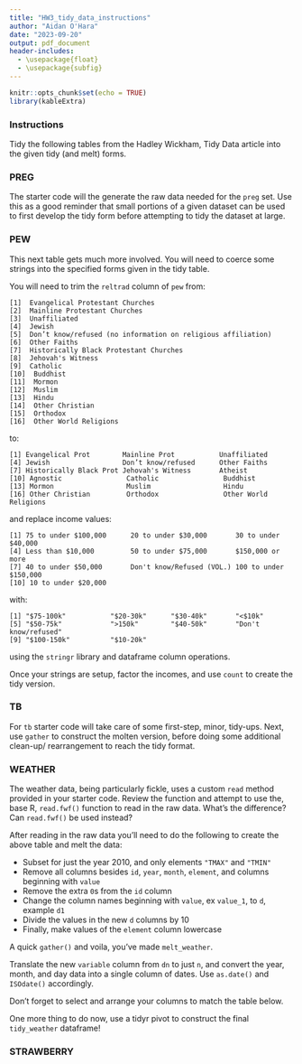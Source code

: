 ```yaml
---
title: "HW3_tidy_data_instructions"
author: "Aidan O'Hara"
date: "2023-09-20"
output: pdf_document
header-includes:
  - \usepackage{float}
  - \usepackage{subfig}
---
```


```r
knitr::opts_chunk$set(echo = TRUE)
library(kableExtra)
```

### Instructions

Tidy the following tables from the Hadley Wickham, Tidy Data article into the given tidy (and melt) forms.

### PREG

The starter code will the generate the raw data needed for the `preg` set. Use this as a good reminder that small portions of a given dataset can be used to first develop the tidy form before attempting to tidy the dataset at large.

```{=tex}
\begin{table}[H]
  \centering
  \input{data/preg-raw-1.tex}
  \caption{Typical presentation dataset.}
  \label{tbl:preg-raw-1}
\end{table}
```
```{=tex}
\begin{table}[H]
  \centering
  \input{data/preg-tidy.tex}
  \caption{The same data as in Table~\ref{tbl:preg-raw-1} but with variables in columns and observations in rows.}
  \label{tbl:preg-tidy}
\end{table}
```
\newpage

### PEW

This next table gets much more involved. You will need to coerce some strings into the specified forms given in the tidy table. 

```{=tex}
\begin{table}[H]
  \centering
  \input{data/pew-raw.tex}
  \caption{The first ten rows of data on income and religion from the Pew Forum. Three columns, \texttt{\$75-100k}, \texttt{\$100-150k} and \texttt{>150k}, have been omitted} 
  \label{tbl:pew-raw}
\end{table}
```
You will need to trim the `reltrad` column of `pew` from:

`[1]  Evangelical Protestant Churches`\
`[2]  Mainline Protestant Churches`\
`[3]  Unaffiliated`\
`[4]  Jewish`\
`[5]  Don’t know/refused (no information on religious affiliation)`\
`[6]  Other Faiths`\
`[7]  Historically Black Protestant Churches`\
`[8]  Jehovah's Witness`\
`[9]  Catholic`\
`[10]  Buddhist`\
`[11]  Mormon`\
`[12]  Muslim`\
`[13]  Hindu`\
`[14]  Other Christian`\
`[15]  Orthodox`\
`[16]  Other World Religions`\

to:

`[1] Evangelical Prot        Mainline Prot           Unaffiliated`\
`[4] Jewish                  Don’t know/refused      Other Faiths`\
`[7] Historically Black Prot Jehovah's Witness       Atheist`\
`[10] Agnostic                Catholic                Buddhist`\
`[13] Mormon                  Muslim                  Hindu`\
`[16] Other Christian         Orthodox                Other World Religions`\

and replace income values:

`[1] 75 to under $100,000      20 to under $30,000       30 to under $40,000`\
`[4] Less than $10,000         50 to under $75,000       $150,000 or more`\
`[7] 40 to under $50,000       Don't know/Refused (VOL.) 100 to under $150,000`\
`[10] 10 to under $20,000`\

with:

`[1] "$75-100k"           "$20-30k"      "$30-40k"       "<$10k"`\
`[5] "$50-75k"            ">150k"        "$40-50k"       "Don't know/refused"`\
`[9] "$100-150k"          "$10-20k"`\

using the `stringr` library and dataframe column operations.

Once your strings are setup, factor the incomes, and use `count` to create the tidy version.


```{=tex}
\begin{table}[H]
  \centering
  \input{data/pew-clean.tex}
  \caption{The first ten rows of the tidied Pew survey dataset on income and religion. The \texttt{column} has been renamed to \texttt{income}, and \texttt{value} to \texttt{freq}.}
  \label{tbl:pew-clean}
\end{table}
```
\newpage

### TB

For `tb` starter code will take care of some first-step, minor, tidy-ups. Next, use `gather` to construct the molten version, before doing some additional clean-up/ rearrangement to reach the tidy format.

```{=tex}
\begin{table}[H]
  \centering
  \input{data/tb-raw.tex}
  \caption{Original TB dataset. Corresponding to each `m' column for males, there is also an `f' column for females, \texttt{f1524}, \texttt{f2534} and so on. These are not shown to conserve space. Note the mixture of 0s and missing values (---). This is due to the data collection process and the distinction is important for this dataset.}
  \label{tbl:tb-raw}
\end{table}
```
```{=tex}
\begin{table}[H]
  \centering
  \subfloat[Molten data]{\label{tbl:tb-molten}\input{data/tb-clean-1.tex}}%
  \hspace{2em}%
  \subfloat[Tidy data]{\label{tbl:tb-tidy}\input{data/tb-clean-2.tex}}
  
  \caption{Tidying the TB dataset requires first melting, and then splitting the \texttt{column} column into two variables: \texttt{sex} and \texttt{age}.}
  \label{tbl:tb-clean}
\end{table}
```
\newpage

### WEATHER

The weather data, being particularly fickle, uses a custom `read`  method provided in your starter code. Review the function and attempt to use the, base R, `read.fwf()` function to read in the raw data. What's the difference? Can `read.fwf()` be used instead?


```{=tex}
\begin{table}[H]
  \centering
  \input{data/weather-raw.tex}
  \caption{Original weather dataset.  There is a column for each possible day in the month.  Columns \texttt{d9} to \texttt{d31} have been omitted to conserve space.}
  \label{tbl:weather-raw}
\end{table}
```

After reading in the raw data you'll need to do the following to create the above table and melt the data:

-   Subset for just the year 2010, and only elements `"TMAX"` and `"TMIN"` 
-   Remove all columns besides `id`, `year`, `month`, `element`, and columns beginning with `value` 
-   Remove the extra `0`s from the `id` column 
-   Change the column names beginning with `value`, ex `value_1`, to `d`, example `d1` 
-   Divide the values in the new `d` columns by 10 
-   Finally, make values of the `element` column lowercase

A quick `gather()` and voila, you've made `melt_weather`.

Translate the new `variable` column from `dn` to just `n`, and convert the year, month, and day data into a single column of dates.  Use `as.date()` and `ISOdate()` accordingly.

Don't forget to select and arrange your columns to match the table below.

One more thing to do now, use a tidyr pivot to construct the final `tidy_weather` dataframe!


```{=tex}
\begin{table}[H]
  \centering
  \subfloat[Molten data]{\label{tbl:weather-molten}\input{data/weather-clean-1.tex}}%
  \hspace{2em}%
  \subfloat[Tidy data]{\label{tbl:weather-tidy}\input{data/weather-clean-2.tex}}
  
  \caption{(a) Molten weather dataset. This is almost tidy, but instead of values, the \texttt{element} column contains names of variables. Missing values are dropped to conserve space. (b) Tidy weather dataset. Each row represents the meteorological measurements for a single day. There are two measured variables, minimum (\texttt{tmin}) and maximum (\texttt{tmax}) temperature; all other variables are fixed.}
  \label{tbl:weather-clean}
\end{table}
```
\newpage

### STRAWBERRY
